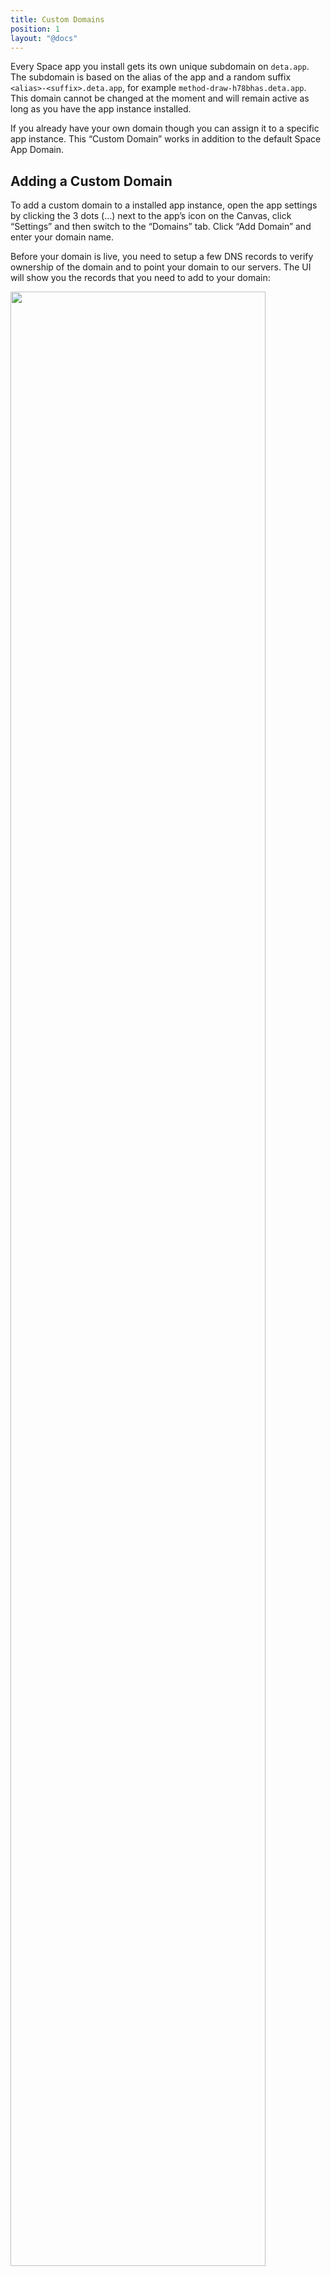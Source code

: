 ```yaml
---
title: Custom Domains
position: 1
layout: "@docs"
---
```


Every Space app you install gets its own unique subdomain on `deta.app`. The subdomain is based on the alias of the app and a random suffix `<alias>-<suffix>.deta.app`, for example `method-draw-h78bhas.deta.app`. This domain cannot be changed at the moment and will remain active as long as you have the app instance installed.

If you already have your own domain though you can assign it to a specific app instance. This “Custom Domain” works in addition to the default Space App Domain.

## Adding a Custom Domain

To add a custom domain to a installed app instance, open the app settings by clicking the 3 dots (…) next to the app’s icon on the Canvas, click “Settings” and then switch to the “Domains” tab. Click “Add Domain” and enter your domain name.

Before your domain is live, you need to setup a few DNS records to verify ownership of the domain and to point your domain to our servers. The UI will show you the records that you need to add to your domain:

<Image src="/docs_assets/custom_domains/custom-domain-pending.png" subtext="Pending Custom Domain" background width="90%" />

If you are not sure how to add these records to your domain, consult your DNS provider’s documentation. If you are using Cloudflare, you can add the records directly from the Cloudflare dashboard and choose SSL/TLS "Full" mode.

We will periodically check if your domain has the right records setup and once we detect that it does, we will generate a SSL certificate for your domain and start serving your app instance from it. The time taken for the DNS record changes to take effect depends on your DNS settings and provider. It may take up to 24 hours for your domain to go live.

Custom domains should work with every DNS provider and even with Cloudflare's Caching or CDN features out of the box.

## Troubleshooting

Check the following if you are experiencing issues in setting up a custom domain:

- Check if your top level domain is supported ([here is a list of supported TLDs](https://help.zerossl.com/hc/en-us/articles/360060119833-Restricted-Countries)).
- Make sure you have added the right DNS records in your DNS settings.
- Check if there is a CAA record set up for your domain. If yes, make sure you have set up the necessary CAA record.
- If you have a CAA record set up for your domain (check your DNS settings or use a tool to check your CAA records), add the following record so that we can issue certificates for your domain: `example.com. 3600 IN CAA 0 issue "sectigo.com"`. This record allows us to issue certificates for example.com and all subdomains of example.com. For your domain, replace example.com with your domain.

If you run into other issues or if your domain is still not active after more than 24 hours, please reach out to us via [Discord](https://go.deta.dev/discord) or email us at [team@deta.space](mailto:team@deta.space).
